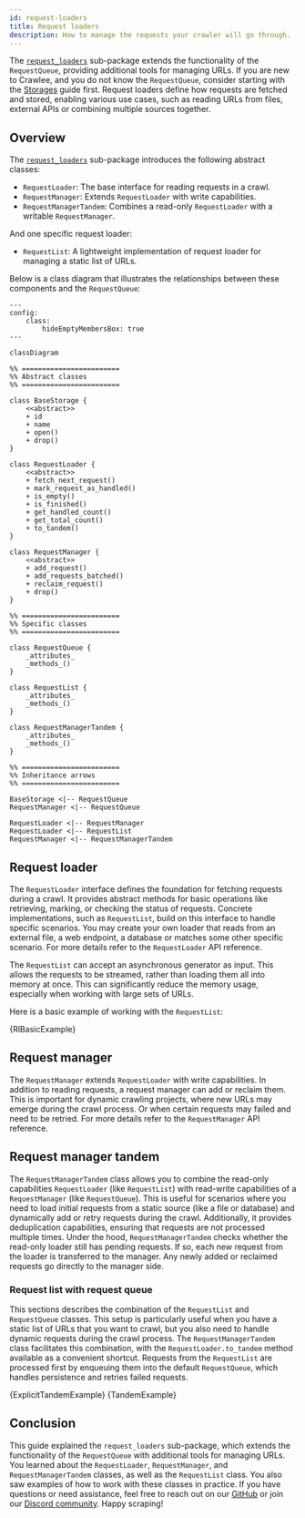 ```yaml
---
id: request-loaders
title: Request loaders
description: How to manage the requests your crawler will go through.
---
```





The [`request_loaders`](https://github.com/apify/crawlee-python/tree/master/src/crawlee/request_loaders) sub-package extends the functionality of the <ApiLink to="class/RequestQueue">`RequestQueue`</ApiLink>, providing additional tools for managing URLs. If you are new to Crawlee, and you do not know the `RequestQueue`, consider starting with the [Storages](https://crawlee.dev/python/docs/guides/storages) guide first. Request loaders define how requests are fetched and stored, enabling various use cases, such as reading URLs from files, external APIs or combining multiple sources together.

## Overview

The [`request_loaders`](https://github.com/apify/crawlee-python/tree/master/src/crawlee/request_loaders) sub-package introduces the following abstract classes:

- <ApiLink to="class/RequestLoader">`RequestLoader`</ApiLink>: The base interface for reading requests in a crawl.
- <ApiLink to="class/RequestManager">`RequestManager`</ApiLink>: Extends `RequestLoader` with write capabilities.
- <ApiLink to="class/RequestManagerTandem">`RequestManagerTandem`</ApiLink>: Combines a read-only `RequestLoader` with a writable `RequestManager`.

And one specific request loader:

- <ApiLink to="class/RequestList">`RequestList`</ApiLink>: A lightweight implementation of request loader for managing a static list of URLs.

Below is a class diagram that illustrates the relationships between these components and the <ApiLink to="class/RequestQueue">`RequestQueue`</ApiLink>:

```mermaid
---
config:
    class:
        hideEmptyMembersBox: true
---

classDiagram

%% ========================
%% Abstract classes
%% ========================

class BaseStorage {
    <<abstract>>
    + id
    + name
    + open()
    + drop()
}

class RequestLoader {
    <<abstract>>
    + fetch_next_request()
    + mark_request_as_handled()
    + is_empty()
    + is_finished()
    + get_handled_count()
    + get_total_count()
    + to_tandem()
}

class RequestManager {
    <<abstract>>
    + add_request()
    + add_requests_batched()
    + reclaim_request()
    + drop()
}

%% ========================
%% Specific classes
%% ========================

class RequestQueue {
    _attributes_
    _methods_()
}

class RequestList {
    _attributes_
    _methods_()
}

class RequestManagerTandem {
    _attributes_
    _methods_()
}

%% ========================
%% Inheritance arrows
%% ========================

BaseStorage <|-- RequestQueue
RequestManager <|-- RequestQueue

RequestLoader <|-- RequestManager
RequestLoader <|-- RequestList
RequestManager <|-- RequestManagerTandem
```

## Request loader

The <ApiLink to="class/RequestLoader">`RequestLoader`</ApiLink> interface defines the foundation for fetching requests during a crawl. It provides abstract methods for basic operations like retrieving, marking, or checking the status of requests. Concrete implementations, such as <ApiLink to="class/RequestList">`RequestList`</ApiLink>, build on this interface to handle specific scenarios. You may create your own loader that reads from an external file, a web endpoint, a database or matches some other specific scenario. For more details refer to the <ApiLink to="class/RequestLoader">`RequestLoader`</ApiLink> API reference.

The <ApiLink to="class/RequestList">`RequestList`</ApiLink> can accept an asynchronous generator as input. This allows the requests to be streamed, rather than loading them all into memory at once. This can significantly reduce the memory usage, especially when working with large sets of URLs.

Here is a basic example of working with the <ApiLink to="class/RequestList">`RequestList`</ApiLink>:

<CodeBlock className="language-python">
    {RlBasicExample}
</CodeBlock>

## Request manager

The <ApiLink to="class/RequestManager">`RequestManager`</ApiLink> extends `RequestLoader` with write capabilities. In addition to reading requests, a request manager can add or reclaim them. This is important for dynamic crawling projects, where new URLs may emerge during the crawl process. Or when certain requests may failed and need to be retried. For more details refer to the <ApiLink to="class/RequestManager">`RequestManager`</ApiLink> API reference.

## Request manager tandem

The <ApiLink to="class/RequestManagerTandem">`RequestManagerTandem`</ApiLink> class allows you to combine the read-only capabilities `RequestLoader` (like <ApiLink to="class/RequestList">`RequestList`</ApiLink>) with read-write capabilities of a `RequestManager` (like <ApiLink to="class/RequestQueue">`RequestQueue`</ApiLink>). This is useful for scenarios where you need to load initial requests from a static source (like a file or database) and dynamically add or retry requests during the crawl. Additionally, it provides deduplication capabilities, ensuring that requests are not processed multiple times. Under the hood, <ApiLink to="class/RequestManagerTandem">`RequestManagerTandem`</ApiLink> checks whether the read-only loader still has pending requests. If so, each new request from the loader is transferred to the manager. Any newly added or reclaimed requests go directly to the manager side.

### Request list with request queue

This sections describes the combination of the <ApiLink to="class/RequestList">`RequestList`</ApiLink> and <ApiLink to="class/RequestQueue">`RequestQueue`</ApiLink> classes. This setup is particularly useful when you have a static list of URLs that you want to crawl, but you also need to handle dynamic requests during the crawl process. The <ApiLink to="class/RequestManagerTandem">`RequestManagerTandem`</ApiLink> class facilitates this combination, with the <ApiLink to="class/RequestLoader#to_tandem">`RequestLoader.to_tandem`</ApiLink> method available as a convenient shortcut. Requests from the <ApiLink to="class/RequestList">`RequestList`</ApiLink> are processed first by enqueuing them into the default <ApiLink to="class/RequestQueue">`RequestQueue`</ApiLink>, which handles persistence and retries failed requests.

<Tabs groupId="request_manager_tandem">
    <TabItem value="request_manager_tandem_explicit" label="Explicitly usage">
        <CodeBlock className="language-python">
            {ExplicitTandemExample}
        </CodeBlock>
    </TabItem>
    <TabItem value="request_manager_tandem_helper" label="Using to_tandem helper" default>
        <CodeBlock className="language-python">
            {TandemExample}
        </CodeBlock>
    </TabItem>
</Tabs>

## Conclusion

This guide explained the `request_loaders` sub-package, which extends the functionality of the `RequestQueue` with additional tools for managing URLs. You learned about the `RequestLoader`, `RequestManager`, and `RequestManagerTandem` classes, as well as the `RequestList` class. You also saw examples of how to work with these classes in practice. If you have questions or need assistance, feel free to reach out on our [GitHub](https://github.com/apify/crawlee-python) or join our [Discord community](https://discord.com/invite/jyEM2PRvMU). Happy scraping!
